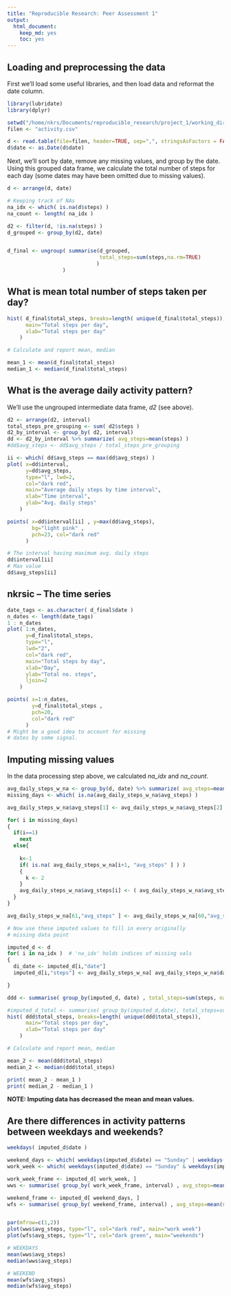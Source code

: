 ```yaml
---
title: "Reproducible Research: Peer Assessment 1"
output: 
  html_document:
    keep_md: yes
    toc: yes
---
```



## Loading and preprocessing the data

First we'll load some useful libraries, and then load data and
reformat the date column. 

```r
library(lubridate)
library(dplyr)

setwd("/home/nkrs/Documents/reproducible_research/project_1/working_dir/RepData_PeerAssessment1/")
filen <- "activity.csv"

d <- read.table(file=filen, header=TRUE, sep=",", stringsAsFactors = FALSE)
d$date <- as.Date(d$date)
```
Next, we'll sort by date, remove any missing values, and group by the date. 
Using this grouped data frame, we calculate the total number of steps for 
each day (some dates may have been omitted due to missing values). 

```r
d <- arrange(d, date)

# Keeping track of NAs
na_idx <- which( is.na(d$steps) )
na_count <- length( na_idx )

d2 <- filter(d, !is.na(steps) )
d_grouped <- group_by(d2, date)


d_final <- ungroup( summarise(d_grouped, 
                              total_steps=sum(steps,na.rm=TRUE)
                             )
                  )
```

## What is mean total number of steps taken per day?

```r
hist( d_final$total_steps, breaks=length( unique(d_final$total_steps)),
      main="Total steps per day", 
      xlab="Total steps per day"
    )

# Calculate and report mean, median

mean_1 <- mean(d_final$total_steps)
median_1 <- median(d_final$total_steps)

```

## What is the average daily activity pattern?

We'll use the ungrouped intermediate data frame, _d2_ (see above).

```r
d2 <- arrange(d2, interval)
total_steps_pre_grouping <- sum( d2$steps )
d2_by_interval <- group_by( d2, interval)
dd <- d2_by_interval %>% summarize( avg_steps=mean(steps) )
#dd$avg_steps <- dd$avg_steps / total_steps_pre_grouping 

ii <- which( dd$avg_steps == max(dd$avg_steps) )
plot( x=dd$interval, 
      y=dd$avg_steps, 
      type="l", lwd=2, 
      col="dark red",
      main="Average daily steps by time interval", 
      xlab="Time interval", 
      ylab="Avg. daily steps"
    )

points( x=dd$interval[ii] , y=max(dd$avg_steps), 
        bg="light pink" ,
        pch=23, col="dark red" 
      )

# The interval having maximum avg. daily steps
dd$interval[ii]
# Max value
dd$avg_steps[ii]
```

## nkrsic -- The time series

```r
date_tags <- as.character( d_final$date )
n_dates <- length(date_tags)
1 : n_dates
plot( 1:n_dates, 
      y=d_final$total_steps, 
      type="l", 
      lwd="2", 
      col="dark red", 
      main="Total steps by day",
      xlab="Day",
      ylab="Total no. steps", 
      ljoin=2
    )

points( x=1:n_dates, 
        y=d_final$total_steps , 
        pch=20,
        col="dark red"
      )    
# Might be a good idea to account for missing
# dates by some signal. 
```


## Imputing missing values

In the data processing step above, we calculated _na_idx_ and _na_count_.

```r

avg_daily_steps_w_na <- group_by(d, date) %>% summarize( avg_steps=mean(steps, na.rm=FALSE) )
missing_days <- which( is.na(avg_daily_steps_w_na$avg_steps) )

avg_daily_steps_w_na$avg_steps[1] <- avg_daily_steps_w_na$avg_steps[2]

for( i in missing_days)
{
  if(i==1)
    next
  else{
    
    k<-1
    if( is.na( avg_daily_steps_w_na[i+1, "avg_steps" ] ) )
    {
      k <- 2
    }      
    avg_daily_steps_w_na$avg_steps[i] <- ( avg_daily_steps_w_na$avg_steps[i+k] +                                                          avg_daily_steps_w_na$avg_steps[i-1] ) / 2
  }
}  

avg_daily_steps_w_na[61,"avg_steps" ] <- avg_daily_steps_w_na[60,"avg_steps" ]

# Now use these imputed values to fill in every originally 
# missing data point

imputed_d <- d
for( i in na_idx )  # 'na_idx' holds indices of missing vals
{
  di_date <- imputed_d[i,"date"]
  imputed_d[i,"steps"] <- avg_daily_steps_w_na[ avg_daily_steps_w_na$date == di_date ,"avg_steps" ] 

}  

ddd <- summarise( group_by(imputed_d, date) , total_steps=sum(steps, na.rm=FALSE) )

#imputed_d_total <- summarise( group_by(imputed_d,date), total_steps=sum(steps))
hist( ddd$total_steps, breaks=length( unique(ddd$total_steps)),
      main="Total steps per day", 
      xlab="Total steps per day"
    )

# Calculate and report mean, median

mean_2 <- mean(ddd$total_steps)
median_2 <- median(ddd$total_steps)

print( mean_2 - mean_1 )
print( median_2 - median_1 )

```

**NOTE: Imputing data has decreased the mean and mean values.**

## Are there differences in activity patterns between weekdays and weekends?

```r
weekdays( imputed_d$date )

weekend_days <- which( weekdays(imputed_d$date) == "Sunday" | weekdays(imputed_d$date) == "Saturday" )
work_week <- which( weekdays(imputed_d$date) == "Sunday" & weekdays(imputed_d$date) != "Saturday" )

work_week_frame <- imputed_d[ work_week, ]
wws <- summarise( group_by( work_week_frame, interval) , avg_steps=mean(steps) )

weekend_frame <- imputed_d[ weekend_days, ]
wfs <- summarise( group_by( weekend_frame, interval) , avg_steps=mean(steps) )


par(mfrow=c(1,2))
plot(wws$avg_steps, type="l", col="dark red", main="work week")
plot(wfs$avg_steps, type="l", col="dark green", main="weekends")

# WEEKDAYS
mean(wws$avg_steps)
median(wws$avg_steps)

# WEEKEND
mean(wfs$avg_steps)
median(wfs$avg_steps)
```
